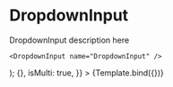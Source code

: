 

<Meta title="Forms/Input/DropdownInput" component={DropdownInput} />

# DropdownInput

DropdownInput description here

```tsx
<DropdownInput name="DropdownInput" />
```

  <div style={{ width: '408px', height: '150px' }}>
    <DropdownInput {...args} />
  </div>
);

<Canvas>
  <Story
    name="DropdownInput"
    args={{
      name: 'select',
      placeholder: 'Select color',
      options: [
        {
          label: 'Red',
          value: 'red',
        },
        {
          label: 'Black',
          value: 'black',
        },
      ],
      onChange: () => {},
      isMulti: true,
    }}
  >
    {Template.bind({})}
  </Story>
</Canvas>
